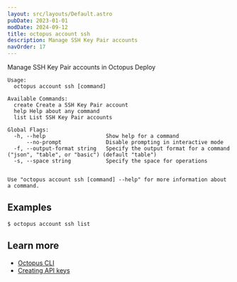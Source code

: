 ```yaml
---
layout: src/layouts/Default.astro
pubDate: 2023-01-01
modDate: 2024-09-12
title: octopus account ssh
description: Manage SSH Key Pair accounts
navOrder: 17
---
```


Manage SSH Key Pair accounts in Octopus Deploy

```
Usage:
  octopus account ssh [command]

Available Commands:
  create Create a SSH Key Pair account
  help Help about any command
  list List SSH Key Pair accounts

Global Flags:
  -h, --help                   Show help for a command
      --no-prompt              Disable prompting in interactive mode
  -f, --output-format string   Specify the output format for a command ("json", "table", or "basic") (default "table")
  -s, --space string           Specify the space for operations


Use "octopus account ssh [command] --help" for more information about a command.
```

## Examples

<SamplesInstance />

```
$ octopus account ssh list

```

## Learn more

- [Octopus CLI](/docs/octopus-rest-api/cli)
- [Creating API keys](/docs/octopus-rest-api/how-to-create-an-api-key)